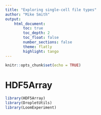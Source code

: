 ```yaml
---
title: "Exploring single-cell file types"
author: "Mike Smith"
output: 
    html_document:
        toc: true
        toc_depth: 2
        toc_float: false
        number_sections: false
        theme: flatly
        highlight: tango
---
```


```r
knitr::opts_chunk$set(echo = TRUE)
```


# HDF5Array

```r
library(HDF5Array)
library(DropletUtils)
library(LoomExperiment)
```

```r

```
